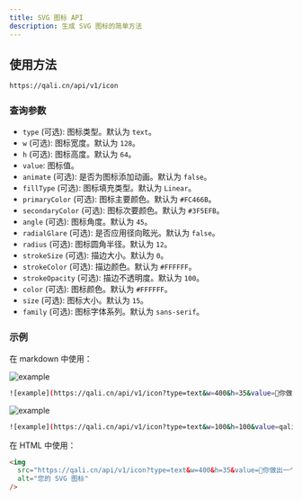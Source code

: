 ```yaml
---
title: SVG 图标 API
description: 生成 SVG 图标的简单方法
---
```


## 使用方法

```bash
https://qali.cn/api/v1/icon
```

### 查询参数

- `type` (可选): 图标类型。默认为 `text`。
- `w` (可选): 图标宽度。默认为 `128`。
- `h` (可选): 图标高度。默认为 `64`。
- `value`: 图标值。
- `animate` (可选): 是否为图标添加动画。默认为 `false`。
- `fillType` (可选): 图标填充类型。默认为 `Linear`。
- `primaryColor` (可选): 图标主要颜色。默认为 `#FC466B`。
- `secondaryColor` (可选): 图标次要颜色。默认为 `#3F5EFB`。
- `angle` (可选): 图标角度。默认为 `45`。
- `radialGlare` (可选): 是否应用径向眩光。默认为 `false`。
- `radius` (可选): 图标圆角半径。默认为 `12`。
- `strokeSize` (可选): 描边大小。默认为 `0`。
- `strokeColor` (可选): 描边颜色。默认为 `#FFFFFF`。
- `strokeOpacity` (可选): 描边不透明度。默认为 `100`。
- `color` (可选): 图标颜色。默认为 `#FFFFFF`。
- `size` (可选): 图标大小。默认为 `15`。
- `family` (可选): 图标字体系列。默认为 `sans-serif`。

### 示例

在 markdown 中使用：

![example](/api/v1/icon?type=text&w=400&h=35&value=🥰你做出一个很酷的东西出来，想给他起什么名都可以&animate=true&fillType=Linear&primaryColor=%23FC466B&secondaryColor=%233F5EFB&angle=45&radialGlare=false&radius=8&strokeSize=0&strokeColor=%23FFFFFF&strokeOpacity=100&color=%23FFFFFF&size=15&family=cursive)

```bash 
![example](https://qali.cn/api/v1/icon?type=text&w=400&h=35&value=🥰你做出一个很酷的东西出来，想给他起什么名都可以&animate=true&fillType=Linear&primaryColor=%23FC466B&secondaryColor=%233F5EFB&angle=45&radialGlare=false&radius=8&strokeSize=0&strokeColor=%23FFFFFF&strokeOpacity=100&color=%23FFFFFF&size=15&family=cursive)
```

![example](/api/v1/icon?type=text&w=100&h=100&value=qali.cn&animate=true&fillType=Linear&primaryColor=%2300B4DB&secondaryColor=%23003357&angle=45&radialGlare=false&radius=40&strokeSize=0&strokeColor=%23FFFFFF&strokeOpacity=100&color=%23FFFFFF&size=15&family=cursive)

```bash
![example](https://qali.cn/api/v1/icon?type=text&w=100&h=100&value=qali.cn&animate=true&fillType=Linear&primaryColor=%2300B4DB&secondaryColor=%23003357&angle=45&radialGlare=false&radius=40&strokeSize=0&strokeColor=%23FFFFFF&strokeOpacity=100&color=%23FFFFFF&size=15&family=cursive)
```

在 HTML 中使用：

```html
<img
  src="https://qali.cn/api/v1/icon?type=text&w=400&h=35&value=🥰你做出一个很酷的东西出来，想给他起什么名都可以&animate=true&fillType=Linear&primaryColor=%23FC466B&secondaryColor=%233F5EFB&angle=45&radialGlare=false&radius=8&strokeSize=0&strokeColor=%23FFFFFF&strokeOpacity=100&color=%23FFFFFF&size=15&family=cursive"
  alt="您的 SVG 图标"
/>
```


